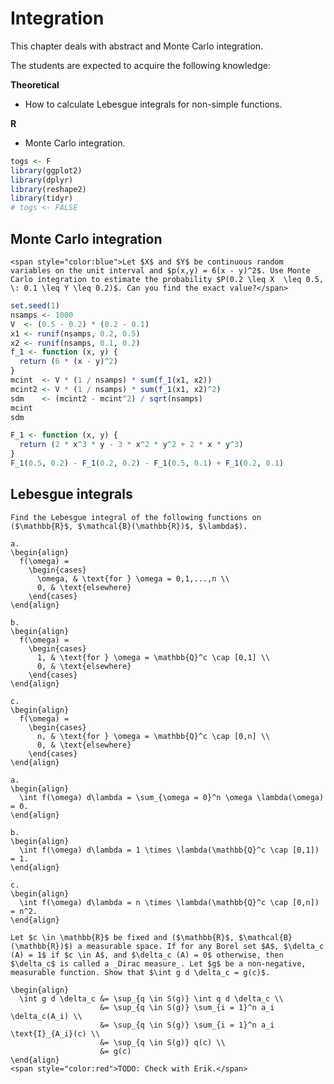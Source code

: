 # Integration {#integ}

This chapter deals with abstract and Monte Carlo integration.

The students are expected to acquire the following knowledge:

**Theoretical**

- How to calculate Lebesgue integrals for non-simple functions.

**R**

- Monte Carlo integration.

```r
togs <- F
library(ggplot2)
library(dplyr)
library(reshape2)
library(tidyr)
# togs <- FALSE
```

## Monte Carlo integration
```exercise
<span style="color:blue">Let $X$ and $Y$ be continuous random variables on the unit interval and $p(x,y) = 6(x - y)^2$. Use Monte Carlo integration to estimate the probability $P(0.2 \leq X  \leq 0.5, \: 0.1 \leq Y \leq 0.2)$. Can you find the exact value?</span>
```
```r
set.seed(1)
nsamps <- 1000
V  <- (0.5 - 0.2) * (0.2 - 0.1)
x1 <- runif(nsamps, 0.2, 0.5)
x2 <- runif(nsamps, 0.1, 0.2)
f_1 <- function (x, y) {
  return (6 * (x - y)^2)
}
mcint  <- V * (1 / nsamps) * sum(f_1(x1, x2))
mcint2 <- V * (1 / nsamps) * sum(f_1(x1, x2)^2)
sdm    <- (mcint2 - mcint^2) / sqrt(nsamps)
mcint
sdm

F_1 <- function (x, y) {
  return (2 * x^3 * y - 3 * x^2 * y^2 + 2 * x * y^3)
}
F_1(0.5, 0.2) - F_1(0.2, 0.2) - F_1(0.5, 0.1) + F_1(0.2, 0.1)
```

## Lebesgue integrals
```exercise
Find the Lebesgue integral of the following functions on ($\mathbb{R}$, $\mathcal{B}(\mathbb{R})$, $\lambda$).

a.
\begin{align}
  f(\omega) = 
    \begin{cases}
      \omega, & \text{for } \omega = 0,1,...,n \\
      0, & \text{elsewhere}
    \end{cases}
\end{align}
  
b.
\begin{align}
  f(\omega) = 
    \begin{cases}
      1, & \text{for } \omega = \mathbb{Q}^c \cap [0,1] \\
      0, & \text{elsewhere}
    \end{cases}
\end{align}
  
c.
\begin{align}
  f(\omega) = 
    \begin{cases}
      n, & \text{for } \omega = \mathbb{Q}^c \cap [0,n] \\
      0, & \text{elsewhere}
    \end{cases}
\end{align}
```
```solution


a.
\begin{align}
  \int f(\omega) d\lambda = \sum_{\omega = 0}^n \omega \lambda(\omega) = 0.
\end{align}

b.
\begin{align}
  \int f(\omega) d\lambda = 1 \times \lambda(\mathbb{Q}^c \cap [0,1]) = 1.
\end{align}

c.
\begin{align}
  \int f(\omega) d\lambda = n \times \lambda(\mathbb{Q}^c \cap [0,n]) = n^2.
\end{align}
```


```exercise
Let $c \in \mathbb{R}$ be fixed and ($\mathbb{R}$, $\mathcal{B}(\mathbb{R})$) a measurable space. If for any Borel set $A$, $\delta_c (A) = 1$ if $c \in A$, and $\delta_c (A) = 0$ otherwise, then $\delta_c$ is called a _Dirac measure_. Let $g$ be a non-negative, measurable function. Show that $\int g d \delta_c = g(c)$.
```
```solution
\begin{align}
  \int g d \delta_c &= \sup_{q \in S(g)} \int q d \delta_c \\
                    &= \sup_{q \in S(g)} \sum_{i = 1}^n a_i \delta_c(A_i) \\
                    &= \sup_{q \in S(g)} \sum_{i = 1}^n a_i \text{I}_{A_i}(c) \\
                    &= \sup_{q \in S(g)} q(c) \\
                    &= g(c)
\end{align}
<span style="color:red">TODO: Check with Erik.</span>
```

